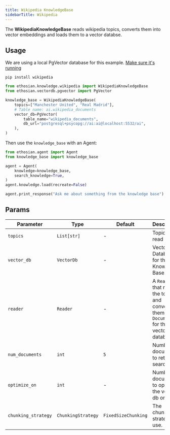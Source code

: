 ```yaml
---
title: Wikipedia KnowledgeBase
sidebarTitle: Wikipedia
---
```


The **WikipediaKnowledgeBase** reads wikipedia topics, converts them into vector embeddings and loads them to a vector databse.

## Usage

<Note>

We are using a local PgVector database for this example. [Make sure it's running](http://localhost:3333/vectordb/pgvector)

</Note>

```shell
pip install wikipedia
```

```python knowledge_base.py
from ethosian.knowledge.wikipedia import WikipediaKnowledgeBase
from ethosian.vectordb.pgvector import PgVector

knowledge_base = WikipediaKnowledgeBase(
    topics=["Manchester United", "Real Madrid"],
    # Table name: ai.wikipedia_documents
    vector_db=PgVector(
        table_name="wikipedia_documents",
        db_url="postgresql+psycopg://ai:ai@localhost:5532/ai",
    ),
)
```

Then use the `knowledge_base` with an Agent:

```python agent.py
from ethosian.agent import Agent
from knowledge_base import knowledge_base

agent = Agent(
    knowledge=knowledge_base,
    search_knowledge=True,
)
agent.knowledge.load(recreate=False)

agent.print_response("Ask me about something from the knowledge base")
```

## Params

| Parameter           | Type               | Default           | Description                                                                                  |
| ------------------- | ------------------ | ----------------- | -------------------------------------------------------------------------------------------- |
| `topics`            | `List[str]`        | -                 | Topics to read                                                                               |
| `vector_db`         | `VectorDb`         | -                 | Vector Database for the Knowledge Base.                                                      |
| `reader`            | `Reader`           | -                 | A `Reader` that reads the topics and converts them into `Documents` for the vector database. |
| `num_documents`     | `int`              | `5`               | Number of documents to return on search.                                                     |
| `optimize_on`       | `int`              | -                 | Number of documents to optimize the vector db on.                                            |
| `chunking_strategy` | `ChunkingStrategy` | `FixedSizeChunking` | The chunking strategy to use.                                                                |
